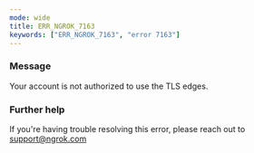 ```yaml
---
mode: wide
title: ERR_NGROK_7163
keywords: ["ERR_NGROK_7163", "error 7163"]
---
```


### Message

Your account is not authorized to use the TLS edges.

### Further help

If you're having trouble resolving this error, please reach out to [support@ngrok.com](mailto:support@ngrok.com?subject=Help%20with%20ERR_NGROK_7163)
